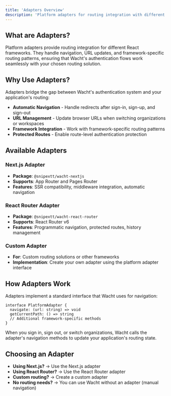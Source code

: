 ```yaml
---
title: 'Adapters Overview'
description: 'Platform adapters for routing integration with different React frameworks'
---
```


## What are Adapters?

Platform adapters provide routing integration for different React frameworks. They handle navigation, URL updates, and framework-specific routing patterns, ensuring that Wacht's authentication flows work seamlessly with your chosen routing solution.

## Why Use Adapters?

Adapters bridge the gap between Wacht's authentication system and your application's routing:

- **Automatic Navigation** - Handle redirects after sign-in, sign-up, and sign-out
- **URL Management** - Update browser URLs when switching organizations or workspaces
- **Framework Integration** - Work with framework-specific routing patterns
- **Protected Routes** - Enable route-level authentication protection

## Available Adapters

### Next.js Adapter
- **Package**: `@snipextt/wacht-nextjs`
- **Supports**: App Router and Pages Router
- **Features**: SSR compatibility, middleware integration, automatic navigation

### React Router Adapter  
- **Package**: `@snipextt/wacht-react-router`
- **Supports**: React Router v6
- **Features**: Programmatic navigation, protected routes, history management

### Custom Adapter
- **For**: Custom routing solutions or other frameworks
- **Implementation**: Create your own adapter using the platform adapter interface

## How Adapters Work

Adapters implement a standard interface that Wacht uses for navigation:

```tsx
interface PlatformAdapter {
  navigate: (url: string) => void
  getCurrentPath: () => string
  // Additional framework-specific methods
}
```

When you sign in, sign out, or switch organizations, Wacht calls the adapter's navigation methods to update your application's routing state.

## Choosing an Adapter

- **Using Next.js?** → Use the Next.js adapter
- **Using React Router?** → Use the React Router adapter  
- **Custom routing?** → Create a custom adapter
- **No routing needs?** → You can use Wacht without an adapter (manual navigation)